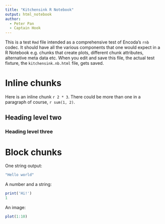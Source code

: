 ```yaml
---
title: "Kitchensink R Notebook"
output: html_notebook
author:
  - Peter Pan
  - Captain Hook
---
```


This is a test `Rmd` file intended as a comprehensive test of Encoda's `rnb` codec. It should have all the various components that one would expect in a R Notebook e.g. chunks that create plots, different chunk attributes, alternative meta data etc. When you edit and save this file, the actual test fixture, the `kitchensink.nb.html` file, gets saved.

# Inline chunks

Here is an inline chunk `r 2 * 3`. There could be more than one in a paragraph of course, `r sum(1, 2)`.

## Heading level two

### Heading level three

# Block chunks

One string output:

```r
"Hello world"
```

A number and a string:

```r
print('Hi!')
1
```

An image:

```r
plot(1:10)
```
